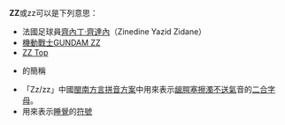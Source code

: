 '''ZZ'''或zz可以是下列意思：
* 法國足球員[[齊內丁·齊達內|齊內丁·齊達內]]（Zinedine Yazid Zidane）
* [[機動戰士GUNDAM_ZZ|機動戰士GUNDAM ZZ]]
* [[ZZ_Top|ZZ Top]]
* {{sic|[[鄭智|鄭智]]}}的簡稱
* 「Zz/zz」中國[[閩南方言拼音方案|閩南方言拼音方案]]中用來表示[[龈腭音|龈腭]][[塞擦音|塞擦]][[濁音|濁]][[不送氣|不送氣]]音的[[二合字母|二合字母]]。
* 用來表示[[睡覺|睡覺]]的[[符號|符號]]

{{digraphs}}
{{disambig|cat=二字拉丁字母縮寫消歧義}}